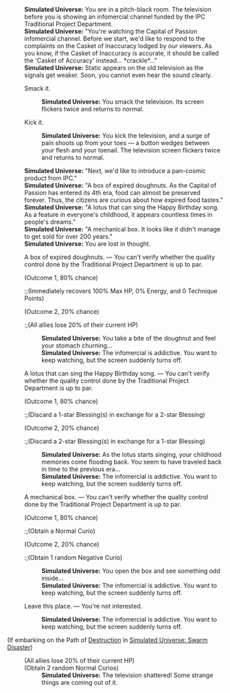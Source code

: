 {{Dialogue Start}}
:'''Simulated Universe:''' You are in a pitch-black room. The television before you is showing an infomercial channel funded by the IPC Traditional Project Department.
:'''Simulated Universe:''' "You're watching the Capital of Passion infomercial channel. Before we start, we'd like to respond to the complaints on the Casket of Inaccuracy lodged by our viewers. As you know, if the Casket of Inaccuracy is accurate, it should be called the 'Casket of Accuracy' instead... *crackle*..."
:'''Simulated Universe:''' Static appears on the old television as the signals get weaker. Soon, you cannot even hear the sound clearly.
:{{DIcon|Arrow}} Smack it.
::'''Simulated Universe:''' You smack the television. Its screen flickers twice and returns to normal.
:{{DIcon|Arrow}} Kick it.
::'''Simulated Universe:''' You kick the television, and a surge of pain shoots up from your toes &mdash; a button wedges between your flesh and your toenail. The television screen flickers twice and returns to normal.
:'''Simulated Universe:''' "Next, we'd like to introduce a pan-cosmic product from IPC."
:'''Simulated Universe:''' "A box of expired doughnuts. As the Capital of Passion has entered its 4th era, food can almost be preserved forever. Thus, the citizens are curious about how expired food tastes."
:'''Simulated Universe:''' "A lotus that can sing the Happy Birthday song. As a feature in everyone's childhood, it appears countless times in people's dreams."
:'''Simulated Universe:''' "A mechanical box. It looks like it didn't manage to get sold for over 200 years."
:'''Simulated Universe:''' You are lost in thought.
:{{DIcon|Star}} A box of expired doughnuts. &mdash; You can't verify whether the quality control done by the Traditional Project Department is up to par.
:;(Outcome 1, 80% chance)
::;(Immediately recovers 100% Max HP, 0% Energy, and 0 Technique Points)
:;(Outcome 2, 20% chance)
::;(All allies lose 20% of their current HP)
::'''Simulated Universe:''' You take a bite of the doughnut and feel your stomach churning...
::'''Simulated Universe:''' The infomercial is addictive. You want to keep watching, but the screen suddenly turns off.
:{{DIcon|Star}} A lotus that can sing the Happy Birthday song. &mdash; You can't verify whether the quality control done by the Traditional Project Department is up to par.
:;(Outcome 1, 80% chance)
::;(Discard a 1-star Blessing(s) in exchange for a 2-star Blessing)
:;(Outcome 2, 20% chance)
::;(Discard a 2-star Blessing(s) in exchange for a 1-star Blessing)
::'''Simulated Universe:''' As the lotus starts singing, your childhood memories come flooding back. You seem to have traveled back in time to the previous era...
::'''Simulated Universe:''' The infomercial is addictive. You want to keep watching, but the screen suddenly turns off.
:{{DIcon|Star}} A mechanical box. &mdash; You can't verify whether the quality control done by the Traditional Project Department is up to par.
:;(Outcome 1, 80% chance)
::;(Obtain a Normal Curio)
:;(Outcome 2, 20% chance)
::;(Obtain 1 random Negative Curio)
::'''Simulated Universe:''' You open the box and see something odd inside...
::'''Simulated Universe:''' The infomercial is addictive. You want to keep watching, but the screen suddenly turns off.
:{{DIcon|Star}} Leave this place. &mdash; You're not interested.
::'''Simulated Universe:''' The infomercial is addictive. You want to keep watching, but the screen suddenly turns off.
;(If embarking on the Path of [[Simulated Universe: Swarm Disaster/Paths#Destruction|Destruction]] in [[Simulated Universe: Swarm Disaster]])
:{{SU Special Dialogue|Destruction|Smash this television!|All characters lose HP equal to 20% of their current HP, and obtain 2 random Curio(s).}}
:;(All allies lose 20% of their current HP)
:;(Obtain 2 random Normal Curios)
::'''Simulated Universe:''' The television shattered! Some strange things are coming out of it.
{{Dialogue End}}